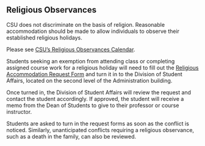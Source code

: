 ## Religious Observances 

CSU does not discriminate on the basis of religion. Reasonable accommodation should be made to allow individuals to observe their established religious holidays.

Please see [CSU's Religious Observances Calendar](https://calendar.colostate.edu/observances/).

Students seeking an exemption from attending class or completing assigned course work for a religious holiday will need to fill out the [Religious Accommodation Request Form](https://studentaffairs.colostate.edu/resources/resources-faculty-staff/administrative-information/religious-holidays/) and turn it in to the Division of Student Affairs, located on the second level of the Administration building.

Once turned in, the Division of Student Affairs will review the request and contact the student accordingly. If approved, the student will receive a memo from the Dean of Students to give to their professor or course instructor.

Students are asked to turn in the request forms as soon as the conflict is noticed. Similarly, unanticipated conflicts requiring a religious observance, such as a death in the family, can also be reviewed.
